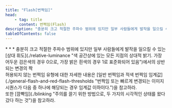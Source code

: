 ```yaml
---
title: "Flash[번쩍임]"
head:
    - tag: title
      content: 번쩍임(Flash)
description: "충분히 크고 적절한 주파수 범위에 있지만 일부 사람들에게 발작을 일으킬 수 있는 상대 휘도에서의 상반되는 변경의 짝"
tableOfContents: false
---
```


<Badge text="WCAG2" variant="note" size="large" />
* * *
충분히 크고 적절한 주파수 범위에 있지만 일부 사람들에게 발작을 일으킬 수 있는 [상대 휘도](./relative-luminance "색 공간상에 있는 모든 지점의 상대적 밝기. 가장 어두운 검은색의 경우 0으로, 가장 밝은 흰색의 경우 1로 표준화되어 있음")에서의 상반되는 변경의 짝

<Aside title="참고 1">
허용되지 않는 번쩍임 유형에 대한 자세한 내용은 [일반 번쩍임과 적색 번쩍임 임계값](./general-flash-and-red-flash-thresholds "번쩍임 또는 빠르게 변경되는 이미지 시퀀스가 다음 중 하나에 해당되는 경우 임계값 이하이다.")을 참고하라.
</Aside>

<Aside title="참고 2">
또한 [깜빡임](./blinking "주의를 끌기 위한 방법으로, 두 가지의 시각적인 상태를 왔다 갔다 하는 것")을 참고하라.
</Aside>